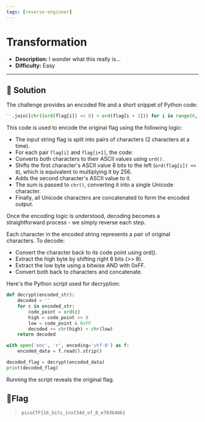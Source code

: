 ---
tags: [reverse-engineer]
---
# Transformation

- **Description:** I wonder what this really is...
- **Difficulty:** Easy

---

## 🔎 Solution
The challenge provides an encoded file and a short snippet of Python code:
```python
''.join([chr((ord(flag[i]) << 8) + ord(flag[i + 1])) for i in range(0, len(flag), 2)])
```
This code is used to encode the original flag using the following logic:
- The input string flag is split into pairs of characters (2 characters at a time).
- For each pair `flag[i]` and `flag[i+1]`, the code:
- Converts both characters to their ASCII values using `ord()`.
- Shifts the first character's ASCII value 8 bits to the left (`ord(flag[i]) << 8`), which is equivalent to multiplying it by 256.
- Adds the second character's ASCII value to it.
- The sum is passed to `chr()`, converting it into a single Unicode character.
- Finally, all Unicode characters are concatenated to form the encoded output.

Once the encoding logic is understood, decoding becomes a straightforward process - we simply reverse each step.

Each character in the encoded string represents a pair of original characters. To decode:
- Convert the character back to its code point using ord().
- Extract the high byte by shifting right 8 bits (>> 8).
- Extract the low byte using a bitwise AND with 0xFF.
- Convert both back to characters and concatenate.

Here's the Python script used for decryption:
```python
def decrypt(encoded_str):
    decoded = ''
    for c in encoded_str:
        code_point = ord(c)
        high = code_point >> 8
        low = code_point & 0xFF
        decoded += chr(high) + chr(low)
    return decoded

with open('enc', 'r', encoding='utf-8') as f:
    encoded_data = f.read().strip()

decoded_flag = decrypt(encoded_data)
print(decoded_flag)
```
Running the script reveals the original flag.

## 🚩Flag
> `picoCTF{16_bits_inst34d_of_8_e703b486}`
